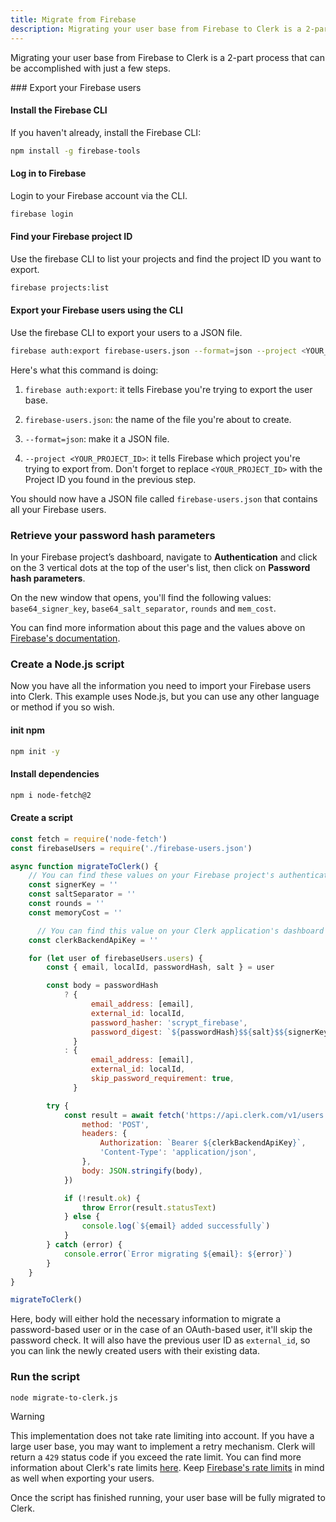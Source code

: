 ```yaml
---
title: Migrate from Firebase
description: Migrating your user base from Firebase to Clerk is a 2-part process that can be accomplished with just a few steps.
---
```


Migrating your user base from Firebase to Clerk is a 2-part process that can be accomplished with just a few steps.

<Steps>
  ### Export your Firebase users

  #### Install the Firebase CLI

  If you haven't already, install the Firebase CLI:

  ```bash {{ prettier: false, filename: 'terminal' }}
  npm install -g firebase-tools
  ```

  #### Log in to Firebase

  Login to your Firebase account via the CLI.

  ```bash {{ prettier: false, filename: 'terminal' }}
  firebase login
  ```

  #### Find your Firebase project ID

  Use the firebase CLI to list your projects and find the project ID you want to export.

  ```bash {{ prettier: false, filename: 'terminal' }}
  firebase projects:list
  ```

  #### Export your Firebase users using the CLI

  Use the firebase CLI to export your users to a JSON file.

  ```bash {{ prettier: false, filename: 'terminal' }}
  firebase auth:export firebase-users.json --format=json --project <YOUR_PROJECT_ID>
  ```

  Here's what this command is doing:

  1. `firebase auth:export`: it tells Firebase you're trying to export the user base.

  1. `firebase-users.json`: the name of the file you're about to create.

  1. `--format=json`: make it a JSON file.

  1. `--project <YOUR_PROJECT_ID>`: it tells Firebase which project you're trying to export from. Don't forget to replace `<YOUR_PROJECT_ID>` with the Project ID you found in the previous step.

  You should now have a JSON file called `firebase-users.json` that contains all your Firebase users.

  ### Retrieve your password hash parameters

  In your Firebase project’s dashboard, navigate to **Authentication** and click on the 3 vertical dots at the top of the user's list, then click on **Password hash parameters**.

  On the new window that opens, you'll find the following values: `base64_signer_key`, `base64_salt_separator`, `rounds` and `mem_cost`.

  You can find more information about this page and the values above on [Firebase's documentation](https://firebaseopensource.com/projects/firebase/scrypt/).

  ### Create a Node.js script

  Now you have all the information you need to import your Firebase users into Clerk. This example uses Node.js, but you can use any other language or method if you so wish.

  #### init npm

  ```bash {{ prettier: false, filename: 'terminal' }}
  npm init -y
  ```

  #### Install dependencies

  ```bash {{ prettier: false, filename: 'terminal' }}
  npm i node-fetch@2
  ```

  #### Create a script

  ```js {{ prettier: false, filename: 'terminal/migrate-to-clerk.js' }}
  const fetch = require('node-fetch')
  const firebaseUsers = require('./firebase-users.json')

  async function migrateToClerk() {
      // You can find these values on your Firebase project's authentication settings
      const signerKey = ''
      const saltSeparator = ''
      const rounds = ''
      const memoryCost = ''

  		// You can find this value on your Clerk application's dashboard
      const clerkBackendApiKey = ''

      for (let user of firebaseUsers.users) {
          const { email, localId, passwordHash, salt } = user

          const body = passwordHash
              ? {
                    email_address: [email],
                    external_id: localId,
                    password_hasher: 'scrypt_firebase',
                    password_digest: `${passwordHash}$${salt}$${signerKey}$${saltSeparator}$${rounds}$${memoryCost}`,
                }
              : {
                    email_address: [email],
                    external_id: localId,
                    skip_password_requirement: true,
                }

          try {
              const result = await fetch('https://api.clerk.com/v1/users', {
                  method: 'POST',
                  headers: {
                      Authorization: `Bearer ${clerkBackendApiKey}`,
                      'Content-Type': 'application/json',
                  },
                  body: JSON.stringify(body),
              })

              if (!result.ok) {
                  throw Error(result.statusText)
              } else {
                  console.log(`${email} added successfully`)
              }
          } catch (error) {
              console.error(`Error migrating ${email}: ${error}`)
          }
      }
  }

  migrateToClerk()
  ```

  Here, body will either hold the necessary information to migrate a password-based user or in the case of an OAuth-based user, it'll skip the password check. It will also have the previous user ID as `external_id`, so you can link the newly created users with their existing data.

  ### Run the script

  ```bash {{ prettier: false, filename: 'terminal' }}
  node migrate-to-clerk.js
  ```

  > [!WARNING]
  > This implementation does not take rate limiting into account. If you have a large user base, you may want to implement a retry mechanism. Clerk will return a `429` status code if you exceed the rate limit. You can find more information about Clerk's rate limits [here](/docs/backend-requests/resources/rate-limits). Keep [Firebase's rate limits](https://firebase.google.com/docs/functions/quotas) in mind as well when exporting your users.

  Once the script has finished running, your user base will be fully migrated to Clerk.
</Steps>

